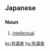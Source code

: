 ==Japanese==
{{ja-kanjitab|ゆう|しき|しゃ}}

===Noun===
{{ja-noun|ゆうしきしゃ}}

# [[intellectual]]
#: {{ja-usex|'''有識者'''の意見を取り入れた。|'''ゆうしきしゃ''' の いけん を とり.いれた。|We incorporated the opinions of the pundits.}}

[[ko:有識者]]
[[hu:有識者]]